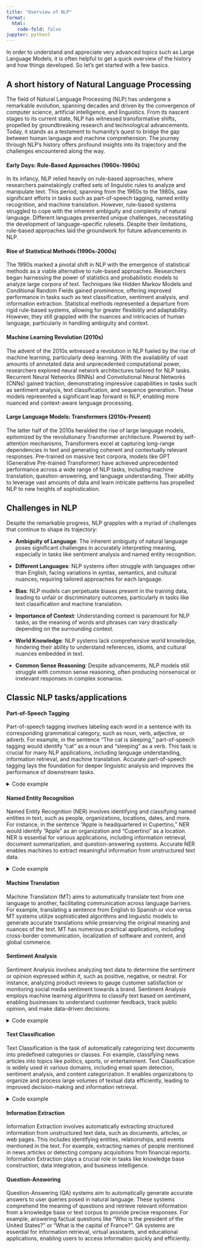 ```yaml
---
title: "Overview of NLP"
format:
  html:
    code-fold: false
jupyter: python3
---
```


In order to understand and appreciate very advanced topics such as Large Language Models, it is often helpful to get a quick overview of the history and how things developed.
So let's get started with a few basics. 


## A short history of Natural Language Processing

The field of Natural Language Processing (NLP) has undergone a remarkable evolution, spanning decades and driven by the convergence of computer science, artificial intelligence, and linguistics. 
From its nascent stages to its current state, NLP has witnessed transformative shifts, propelled by groundbreaking research and technological advancements. 
Today, it stands as a testament to humanity's quest to bridge the gap between human language and machine comprehension. 
The journey through NLP's history offers profound insights into its trajectory and the challenges encountered along the way.

#### Early Days: Rule-Based Approaches (1960s-1980s)
In its infancy, NLP relied heavily on rule-based approaches, where researchers painstakingly crafted sets of linguistic rules to analyze and manipulate text. 
This period, spanning from the 1960s to the 1980s, saw significant efforts in tasks such as part-of-speech tagging, named entity recognition, and machine translation. 
However, rule-based systems struggled to cope with the inherent ambiguity and complexity of natural language. 
Different languages presented unique challenges, necessitating the development of language-specific rulesets. Despite their limitations, rule-based approaches laid the groundwork for future advancements in NLP.

#### Rise of Statistical Methods (1990s-2000s)
The 1990s marked a pivotal shift in NLP with the emergence of statistical methods as a viable alternative to rule-based approaches. 
Researchers began harnessing the power of statistics and probabilistic models to analyze large corpora of text. 
Techniques like Hidden Markov Models and Conditional Random Fields gained prominence, offering improved performance in tasks such as text classification, sentiment analysis, and information extraction. 
Statistical methods represented a departure from rigid rule-based systems, allowing for greater flexibility and adaptability. 
However, they still grappled with the nuances and intricacies of human language, particularly in handling ambiguity and context.

#### Machine Learning Revolution (2010s)
The advent of the 2010s witnessed a revolution in NLP fueled by the rise of machine learning, particularly deep learning. 
With the availability of vast amounts of annotated data and unprecedented computational power, researchers explored neural network architectures tailored for NLP tasks. 
Recurrent Neural Networks (RNNs) and Convolutional Neural Networks (CNNs) gained traction, demonstrating impressive capabilities in tasks such as sentiment analysis, text classification, and sequence generation. 
These models represented a significant leap forward in NLP, enabling more nuanced and context-aware language processing.

#### Large Language Models: Transformers (2010s-Present)
The latter half of the 2010s heralded the rise of large language models, epitomized by the revolutionary Transformer architecture.
Powered by self-attention mechanisms, Transformers excel at capturing long-range dependencies in text and generating coherent and contextually relevant responses. 
Pre-trained on massive text corpora, models like GPT (Generative Pre-trained Transformer) have achieved unprecedented performance across a wide range of NLP tasks, including machine translation, question-answering, and language understanding. 
Their ability to leverage vast amounts of data and learn intricate patterns has propelled NLP to new heights of sophistication.

## Challenges in NLP
Despite the remarkable progress, NLP grapples with a myriad of challenges that continue to shape its trajectory:

- **Ambiguity of Language**: The inherent ambiguity of natural language poses significant challenges in accurately interpreting meaning, especially in tasks like sentiment analysis and named entity recognition.
  
- **Different Languages**: NLP systems often struggle with languages other than English, facing variations in syntax, semantics, and cultural nuances, requiring tailored approaches for each language.

- **Bias**: NLP models can perpetuate biases present in the training data, leading to unfair or discriminatory outcomes, particularly in tasks like text classification and machine translation.

- **Importance of Context**: Understanding context is paramount for NLP tasks, as the meaning of words and phrases can vary drastically depending on the surrounding context.

- **World Knowledge**: NLP systems lack comprehensive world knowledge, hindering their ability to understand references, idioms, and cultural nuances embedded in text.

- **Common Sense Reasoning**: Despite advancements, NLP models still struggle with common sense reasoning, often producing nonsensical or irrelevant responses in complex scenarios.



## Classic NLP tasks/applications

#### Part-of-Speech Tagging
Part-of-speech tagging involves labeling each word in a sentence with its corresponding grammatical category, such as noun, verb, adjective, or adverb. 
For example, in the sentence "The cat is sleeping," part-of-speech tagging would identify "cat" as a noun and "sleeping" as a verb. 
This task is crucial for many NLP applications, including language understanding, information retrieval, and machine translation. 
Accurate part-of-speech tagging lays the foundation for deeper linguistic analysis and improves the performance of downstream tasks.

<details>
<summary>Code example</summary>
```python
import spacy

# Load the English language model
nlp = spacy.load("en_core_web_sm")

# Example text
text = "The sun sets behind the mountains, casting a golden glow across the sky."

# Process the text with spaCy
doc = nlp(text)

# Find the maximum length of token text and POS tag
max_token_length = max(len(token.text) for token in doc)
max_pos_length = max(len(token.pos_) for token in doc)

# Print each token along with its part-of-speech tag
for token in doc:
    print(f"Token: {token.text.ljust(max_token_length)} | POS Tag: {token.pos_.ljust(max_pos_length)}")
```
</details>



#### Named Entity Recognition
Named Entity Recognition (NER) involves identifying and classifying named entities in text, such as people, organizations, locations, dates, and more. For instance, in the sentence "Apple is headquartered in Cupertino," NER would identify "Apple" as an organization and "Cupertino" as a location. 
NER is essential for various applications, including information retrieval, document summarization, and question-answering systems. Accurate NER enables machines to extract meaningful information from unstructured text data.

<details>
<summary>Code example</summary>
```python
import spacy

# Load the English language model
nlp = spacy.load("en_core_web_sm")

# Example text
text = "Apple is considering buying a U.K. based startup called LanguageHero located in London for $1 billion."

# Process the text with spaCy
doc = nlp(text)

# Print each token along with its Named Entity label
for ent in doc.ents:
    print(f"Entity: {ent.text.ljust(20)} | Label: {ent.label_}")
```

</details>


#### Machine Translation
Machine Translation (MT) aims to automatically translate text from one language to another, facilitating communication across language barriers. 
For example, translating a sentence from English to Spanish or vice versa. 
MT systems utilize sophisticated algorithms and linguistic models to generate accurate translations while preserving the original meaning and nuances of the text. 
MT has numerous practical applications, including cross-border communication, localization of software and content, and global commerce.

#### Sentiment Analysis {#sec-sentiment-analysis}

Sentiment Analysis involves analyzing text data to determine the sentiment or opinion expressed within it, such as positive, negative, or neutral. 
For instance, analyzing product reviews to gauge customer satisfaction or monitoring social media sentiment towards a brand. 
Sentiment Analysis employs machine learning algorithms to classify text based on sentiment, enabling businesses to understand customer feedback, track public opinion, and make data-driven decisions.

<details>
<summary>Code example</summary>
```python
# python -m textblob.download_corpora

from textblob import TextBlob

# Example text
text = "I love TextBlob! It's an amazing library for natural language processing."

# Perform sentiment analysis with TextBlob
blob = TextBlob(text)
sentiment_score = blob.sentiment.polarity

# Determine sentiment label based on sentiment score
if sentiment_score > 0:
    sentiment_label = "Positive"
elif sentiment_score < 0:
    sentiment_label = "Negative"
else:
    sentiment_label = "Neutral"

# Print sentiment analysis results
print(f"Text: {text}")
print(f"Sentiment Score: {sentiment_score:.2f}")
print(f"Sentiment Label: {sentiment_label}")
```
</details>


#### Text Classification
Text Classification is the task of automatically categorizing text documents into predefined categories or classes. 
For example, classifying news articles into topics like politics, sports, or entertainment. 
Text Classification is widely used in various domains, including email spam detection, sentiment analysis, and content categorization. 
It enables organizations to organize and process large volumes of textual data efficiently, leading to improved decision-making and information retrieval.

<details>
<summary>Code example</summary>
```python
from sklearn.feature_extraction.text import TfidfVectorizer
from sklearn.svm import SVC
from sklearn.pipeline import make_pipeline
from sklearn.preprocessing import LabelEncoder

# Example labeled dataset
texts = [
    "I love this product!",
    "This product is terrible.",
    "Great service, highly recommended.",
    "I had a bad experience with this company.",
]
labels = [
    "Positive",
    "Negative",
    "Positive",
    "Negative",
]

# Create a TF-IDF vectorizer
vectorizer = TfidfVectorizer()

# Encode labels as integers
label_encoder = LabelEncoder()
encoded_labels = label_encoder.fit_transform(labels)

# Create a pipeline with TF-IDF vectorizer and SVM classifier
classifier = make_pipeline(vectorizer, SVC(kernel='linear'))

# Train the classifier
classifier.fit(texts, encoded_labels)

# Example test text
test_text = "I love what this product can do."

# Predict the label for the test text
predicted_label = classifier.predict([test_text])[0]

# Decode the predicted label back to original label
predicted_label_text = label_encoder.inverse_transform([predicted_label])[0]

# Print the predicted label
print(f"Text: {test_text}")
print(f"Predicted Label: {predicted_label_text}")
```
</details>


#### Information Extraction
Information Extraction involves automatically extracting structured information from unstructured text data, such as documents, articles, or web pages. 
This includes identifying entities, relationships, and events mentioned in the text. 
For example, extracting names of people mentioned in news articles or detecting company acquisitions from financial reports. 
Information Extraction plays a crucial role in tasks like knowledge base construction, data integration, and business intelligence.

#### Question-Answering
Question-Answering (QA) systems aim to automatically generate accurate answers to user queries posed in natural language. 
These systems comprehend the meaning of questions and retrieve relevant information from a knowledge base or text corpus to provide precise responses. 
For example, answering factual questions like "Who is the president of the United States?" or "What is the capital of France?". 
QA systems are essential for information retrieval, virtual assistants, and educational applications, enabling users to access information quickly and efficiently.

